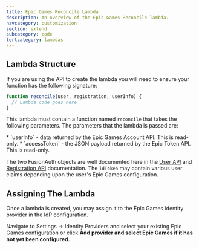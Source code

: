 ```yaml
---
title: Epic Games Reconcile Lambda
description: An overview of the Epic Games Reconcile lambda.
navcategory: customization
section: extend
subcategory: code
tertcategory: lambdas
---
```


<ReconcileLambdaIntro identity_provider_name="Epic Games" prefix="an" />

## Lambda Structure

If you are using the API to create the lambda you will need to ensure your function has the following signature:

```javascript
function reconcile(user, registration, userInfo) {
  // Lambda code goes here
}
```

This lambda must contain a function named `reconcile` that takes the following parameters. The parameters that the lambda is passed are:

<ReconcileLambdaUserRegistrationParameters />
* `userInfo` - data returned by the Epic Games Account API. This is read-only.
* `accessToken` - the JSON payload returned by the Epic Token API. This is read-only.

The two FusionAuth objects are well documented here in the [User API](/docs/apis/users) and [Registration API](/docs/apis/registrations) documentation. The `idToken` may contain various user claims depending upon the user's Epic Games configuration.

## Assigning The Lambda

Once a lambda is created, you may assign it to the Epic Games identity provider in the IdP configuration.

Navigate to <Breadcrumb>Settings -> Identity Providers</strong> and select your existing Epic Games configuration or click <strong>Add provider</Breadcrumb> and select Epic Games if it has not yet been configured.
